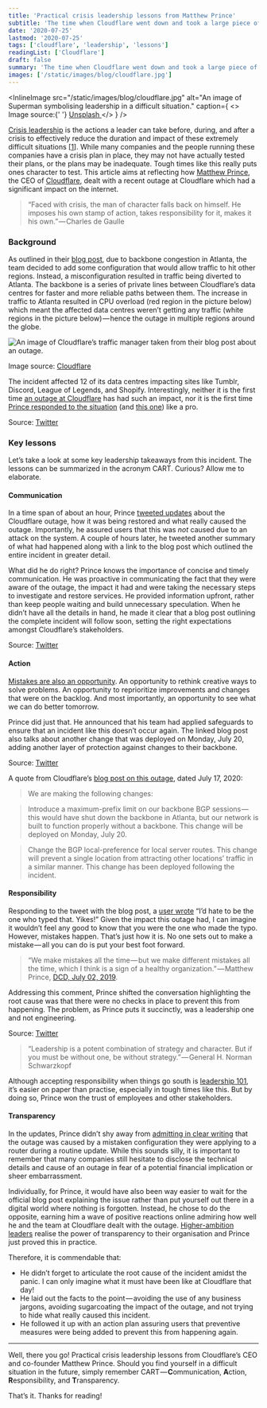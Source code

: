 ```yaml
---
title: 'Practical crisis leadership lessons from Matthew Prince'
subtitle: 'The time when Cloudflare went down and took a large piece of the internet with it and how the CEO handled the situation'
date: '2020-07-25'
lastmod: '2020-07-25'
tags: ['cloudflare', 'leadership', 'lessons']
readingList: ['Cloudflare']
draft: false
summary: 'The time when Cloudflare went down and took a large piece of the internet with it and how the CEO handled the situation'
images: ['/static/images/blog/cloudflare.jpg']
---
```


<InlineImage
  src="/static/images/blog/cloudflare.jpg"
  alt="An image of Superman symbolising leadership in a difficult situation."
  caption={
    <>
      Image source:{' '}
      <a href="https://unsplash.com/photos/superman-flying-near-green-grass-en7G3hTSjBQ">
        Unsplash
      </a>
    </>
  }
/>

[Crisis leadership](https://www2.deloitte.com/content/dam/Deloitte/us/Documents/risk/us-aers-crisis-leadership.pdf) is the actions a leader can take before, during, and after a crisis to effectively reduce the duration and impact of these extremely difficult situations \[[1](https://www.oreilly.com/library/view/crisis-leadership-using/9781604916768/)]. While many companies and the people running these companies have a crisis plan in place, they may not have actually tested their plans, or the plans may be inadequate. Tough times like this really puts ones character to test. This article aims at reflecting how [Matthew Prince](https://medium.com/u/de67919e7f2e), the CEO of [Cloudflare](https://www.cloudflare.com/), dealt with a recent outage at Cloudflare which had a significant impact on the internet.

> “Faced with crisis, the man of character falls back on himself. He imposes his own stamp of action, takes responsibility for it, makes it his own.” — Charles de Gaulle

### Background

As outlined in their [blog post](https://blog.cloudflare.com/cloudflare-outage-on-july-17-2020/), due to backbone congestion in Atlanta, the team decided to add some configuration that would allow traffic to hit other regions. Instead, a misconfiguration resulted in traffic being diverted to Atlanta. The backbone is a series of private lines between Cloudflare’s data centres for faster and more reliable paths between them. The increase in traffic to Atlanta resulted in CPU overload (red region in the picture below) which meant the affected data centres weren’t getting any traffic (white regions in the picture below) — hence the outage in multiple regions around the globe.

![An image of Cloudflare’s traffic manager taken from their blog post about an outage.](/static/images/blog/contents/1_P34W_NypwlJhfzQ_EOluow.png)

Image source: [Cloudflare](https://blog-cloudflare-com-assets.storage.googleapis.com/2020/07/tm.png)

The incident affected 12 of its data centres impacting sites like Tumblr, Discord, League of Legends, and Shopify. Interestingly, neither it is the first time [an outage at Cloudflare](https://blog.cloudflare.com/details-of-the-cloudflare-outage-on-july-2-2019/) has had such an impact, nor it is the first time [Prince responded to the situation](https://www.inc.com/jason-aten/cloudflare-outage-takes-down-internet-for-second-time-in-a-week-heres-how-companys-ceo-responded.html) (and [this one](https://twitter.com/eastdakota/status/1250520852354854912)) like a pro.

> [](https://twitter.com/eastdakota/status/1284298908156346368)

Source: [Twitter](https://twitter.com/eastdakota/status/1284298908156346368)

### Key lessons

Let’s take a look at some key leadership takeaways from this incident. The lessons can be summarized in the acronym CART. Curious? Allow me to elaborate.

#### Communication

In a time span of about an hour, Prince [tweeted updates](https://twitter.com/eastdakota/status/1284253034596331520) about the Cloudflare outage, how it was being restored and what really caused the outage. Importantly, he assured users that this was _not&#x20;_&#x63;aused due to an attack on the system. A couple of hours later, he tweeted another summary of what had happened along with a link to the blog post which outlined the entire incident in greater detail.

What did he do right? Prince knows the importance of concise and timely communication. He was proactive in communicating the fact that they were aware of the outage, the impact it had and were taking the necessary steps to investigate and restore services. He provided information upfront, rather than keep people waiting and build unnecessary speculation. When he didn’t have all the details in hand, he made it clear that a blog post outlining the complete incident will follow soon, setting the right expectations amongst Cloudflare’s stakeholders.

> [](https://twitter.com/eastdakota/status/1284266812100632576)

Source: [Twitter](https://twitter.com/eastdakota/status/1284266812100632576)

#### Action

[Mistakes are also an opportunity](https://www.inc.com/ron-gibori/great-leaders-take-blame-pass-along-credit.html). An opportunity to rethink creative ways to solve problems. An opportunity to reprioritize improvements and changes that were on the backlog. And most importantly, an opportunity to see what we can do better tomorrow.

Prince did just that. He announced that his team had applied safeguards to ensure that an incident like this doesn’t occur again. The linked blog post also talks about another change that was deployed on Monday, July 20, adding another layer of protection against changes to their backbone.

> [](https://twitter.com/eastdakota/status/1284298908156346368)

Source: [Twitter](https://twitter.com/eastdakota/status/1284298908156346368)

A quote from Cloudflare’s [blog post on this outage](https://blog.cloudflare.com/cloudflare-outage-on-july-17-2020/), dated July 17, 2020:

> We are making the following changes:

> Introduce a maximum-prefix limit on our backbone BGP sessions — this would have shut down the backbone in Atlanta, but our network is built to function properly without a backbone. This change will be deployed on Monday, July 20.

> Change the BGP local-preference for local server routes. This change will prevent a single location from attracting other locations’ traffic in a similar manner. This change has been deployed following the incident.

#### Responsibility

Responding to the tweet with the blog post, a [user wrote](https://twitter.com/parastang95/status/1284310061599166464) “I’d hate to be the one who typed that. Yikes!” Given the impact this outage had, I can imagine it wouldn’t feel any good to know that you were the one who made the typo. However, mistakes happen. That’s just how it is. No one sets out to make a mistake — all you can do is put your best foot forward.

> “We make mistakes all the time — but we make different mistakes all the time, which I think is a sign of a healthy organization.” — Matthew Prince, [DCD, July 02, 2019](https://www.datacenterdynamics.com/en/analysis/cloudflare-ceo-talks-outage-was-entirely-our-problem-was-mistake-which-we-made/).

Addressing this comment, Prince shifted the conversation highlighting the root cause was that there were no checks in place to prevent this from happening. The problem, as Prince puts it succinctly, was a leadership one and not engineering.

> [](https://twitter.com/eastdakota/status/1284310766011600896)

Source: [Twitter](https://twitter.com/eastdakota/status/1284310766011600896)

> “Leadership is a potent combination of strategy and character. But if you must be without one, be without strategy.” — General H. Norman Schwarzkopf

Although accepting responsibility when things go south is [leadership 101](https://hbr.org/2011/10/why-good-leaders-pass-the-cred), it’s easier on paper than practise, especially in tough times like this. But by doing so, Prince won the trust of employees and other stakeholders.

#### Transparency

In the updates, Prince didn’t shy away from [admitting in clear writing](https://twitter.com/eastdakota/status/1284266812100632576) that the outage was caused by a mistaken configuration they were applying to a router during a routine update. While this sounds silly, it is important to remember that many companies still hesitate to disclose the technical details and cause of an outage in fear of a potential financial implication or sheer embarrassment.

Individually, for Prince, it would have also been way easier to wait for the official blog post explaining the issue rather than put yourself out there in a digital world where nothing is forgotten. Instead, he chose to do the opposite, earning him a wave of positive reactions online admiring how well he and the team at Cloudflare dealt with the outage. [Higher-ambition leaders](https://hbr.org/2011/09/the-higher-ambition-leader) realise the power of transparency to their organisation and Prince just proved this in practice.

Therefore, it is commendable that:

- He didn’t forget to articulate the root cause of the incident amidst the panic. I can only imagine what it must have been like at Cloudflare that day!
- He laid out the facts to the point — avoiding the use of any business jargons, avoiding sugarcoating the impact of the outage, and not trying to hide what really caused this incident.
- He followed it up with an action plan assuring users that preventive measures were being added to prevent this from happening again.

---

Well, there you go! Practical crisis leadership lessons from Cloudflare’s CEO and co-founder Matthew Prince. Should you find yourself in a difficult situation in the future, simply remember CART — **C**ommunication, **A**ction, **R**esponsibility, and **T**ransparency.

That’s it. Thanks for reading!
